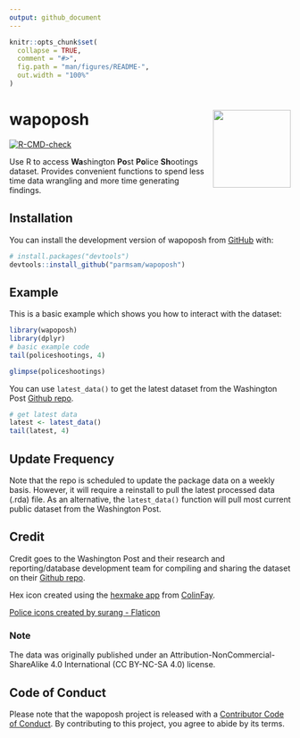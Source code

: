 ```yaml
---
output: github_document
---
```


<!-- README.md is generated from README.Rmd. Please edit that file -->

```r
knitr::opts_chunk$set(
  collapse = TRUE,
  comment = "#>",
  fig.path = "man/figures/README-",
  out.width = "100%"
)
```

# wapoposh <img src="man/figures/logo.png" align="right" height="139" />

<!-- badges: start -->
[![R-CMD-check](https://github.com/parmsam/wapoposh/actions/workflows/R-CMD-check.yaml/badge.svg)](https://github.com/parmsam/wapoposh/actions/workflows/R-CMD-check.yaml)
<!-- badges: end -->

Use R to access **Wa**shington **Po**st **Po**lice **Sh**ootings dataset. Provides convenient functions to spend less time data wrangling and more time generating findings.

## Installation

You can install the development version of wapoposh from [GitHub](https://github.com/) with:

``` r
# install.packages("devtools")
devtools::install_github("parmsam/wapoposh")
```

## Example

This is a basic example which shows you how to interact with the dataset:

```r
library(wapoposh)
library(dplyr)
# basic example code
tail(policeshootings, 4)
```

```r
glimpse(policeshootings)
```

You can use `latest_data()` to get the latest dataset from the Washington Post [Github repo](https://github.com/washingtonpost/data-police-shootings). 
```r
# get latest data
latest <- latest_data()
tail(latest, 4)
```

## Update Frequency 

Note that the repo is scheduled to update the package data on a weekly basis. However, it will require a reinstall to pull the latest processed data (.rda) file. As an alternative, the `latest_data()` function will pull most current public dataset from the Washington Post.

## Credit

Credit goes to the Washington Post and their research and reporting/database development team for compiling and sharing the dataset on their [Github repo](https://github.com/washingtonpost/data-police-shootings).

Hex icon created using the [hexmake app](https://connect.thinkr.fr/hexmake/) from [ColinFay](https://github.com/ColinFay/hexmake).

<a href="https://www.flaticon.com/free-icons/police" title="police icons">Police icons created by surang - Flaticon</a>

### Note

The data was originally published under an Attribution-NonCommercial-ShareAlike 4.0 International (CC BY-NC-SA 4.0) license.

## Code of Conduct

Please note that the wapoposh project is released with a [Contributor Code of Conduct](https://contributor-covenant.org/version/2/1/CODE_OF_CONDUCT.html). By contributing to this project, you agree to abide by its terms.
